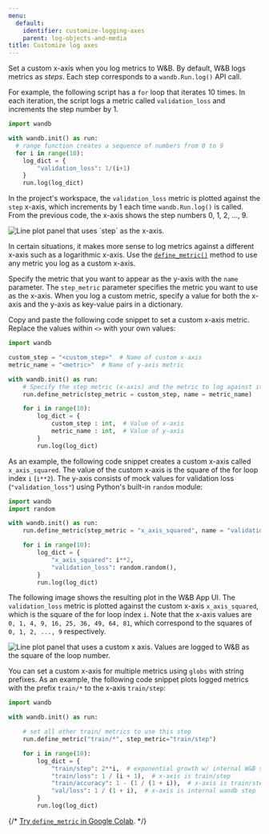```yaml
---
menu:
  default:
    identifier: customize-logging-axes
    parent: log-objects-and-media
title: Customize log axes
---
```


Set a custom x-axis when you log metrics to W&B. By default, W&B logs metrics as *steps*. Each step corresponds to a `wandb.Run.log()` API call. 

For example, the following script has a `for` loop that iterates 10 times. In each iteration, the script logs a metric called `validation_loss` and increments the step number by 1.

```python
import wandb

with wandb.init() as run:
  # range function creates a sequence of numbers from 0 to 9
  for i in range(10):
    log_dict = {
        "validation_loss": 1/(i+1)   
    }
    run.log(log_dict)
```

In the project's workspace, the `validation_loss` metric is plotted against the `step` x-axis, which increments by 1 each time `wandb.Run.log()` is called. From the previous code, the x-axis shows the step numbers 0, 1, 2, ..., 9.

<Frame>
    <img src="/images/experiments/standard_axes.png" alt="Line plot panel that uses `step` as the x-axis."  />
</Frame>

In certain situations, it makes more sense to log metrics against a different x-axis such as a logarithmic x-axis. Use the [`define_metric()`](/ref/python/experiments/run/#define_metric) method to use any metric you log  as a custom x-axis.

Specify the metric that you want to appear as the y-axis with the `name` parameter. The `step_metric` parameter specifies the metric you want to use as the x-axis. When you log a custom metric, specify a value for both the x-axis and the y-axis as key-value pairs in a dictionary. 

Copy and paste the following code snippet to set a custom x-axis metric. Replace the values within `<>` with your own values:

```python
import wandb

custom_step = "<custom_step>"  # Name of custom x-axis
metric_name = "<metric>"  # Name of y-axis metric

with wandb.init() as run:
    # Specify the step metric (x-axis) and the metric to log against it (y-axis)
    run.define_metric(step_metric = custom_step, name = metric_name)

    for i in range(10):
        log_dict = {
            custom_step : int,  # Value of x-axis
            metric_name : int,  # Value of y-axis
        }
        run.log(log_dict)
```

As an example, the following code snippet creates a custom x-axis called `x_axis_squared`. The value of the custom x-axis is the square of the for loop index `i` (`i**2`). The y-axis consists of mock values for validation loss (`"validation_loss"`) using Python's built-in `random` module: 

```python
import wandb
import random

with wandb.init() as run:
    run.define_metric(step_metric = "x_axis_squared", name = "validation_loss")

    for i in range(10):
        log_dict = {
            "x_axis_squared": i**2,
            "validation_loss": random.random(),
        }
        run.log(log_dict)
```

The following image shows the resulting plot in the W&B App UI. The `validation_loss` metric is plotted against the custom x-axis `x_axis_squared`, which is the square of the for loop index `i`. Note that the x-axis values are `0, 1, 4, 9, 16, 25, 36, 49, 64, 81`, which correspond to the squares of `0, 1, 2, ..., 9` respectively.

<Frame>
    <img src="/images/experiments/custom_x_axes.png" alt="Line plot panel that uses a custom x axis. Values are logged to W&B as the square of the loop number."  />
</Frame>

You can set a custom x-axis for multiple metrics using `globs` with string prefixes. As an example, the following code snippet plots logged metrics with the prefix `train/*` to the x-axis `train/step`:

```python
import wandb

with wandb.init() as run:

    # set all other train/ metrics to use this step
    run.define_metric("train/*", step_metric="train/step")

    for i in range(10):
        log_dict = {
            "train/step": 2**i,  # exponential growth w/ internal W&B step
            "train/loss": 1 / (i + 1),  # x-axis is train/step
            "train/accuracy": 1 - (1 / (1 + i)),  # x-axis is train/step
            "val/loss": 1 / (1 + i),  # x-axis is internal wandb step
        }
        run.log(log_dict)
```


{/* [Try `define_metric` in Google Colab](https://wandb.me/define-metric-colab). */}